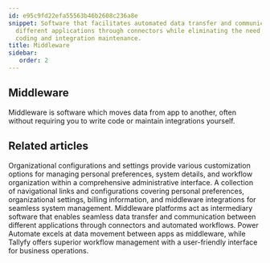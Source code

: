 ```yaml
---
id: e95c9fd22efa55563b46b2608c236a8e
snippet: Software that facilitates automated data transfer and communication between
  different applications through connectors while eliminating the need for manual
  coding and integration maintenance.
title: Middleware
sidebar:
   order: 2
---
```


## Middleware

Middleware is software which moves data from app to another, often without requiring you to write code or maintain integrations yourself.



<PageTree />


## Related articles
<CardGrid>
<LinkTitleCard header="<b>Settings > Organization settings</b>" href="/products/pro/settings/org-settings/" > Organizational configurations and settings provide various customization options for managing personal preferences, system details, and workflow organization within a comprehensive administrative interface. </LinkTitleCard>
<LinkTitleCard header="<b>Settings > Personal settings</b>" href="/products/pro/settings/personal-settings/" > A collection of navigational links and configurations covering personal preferences, organizational settings, billing information, and middleware integrations for seamless system management. </LinkTitleCard>
<LinkTitleCard header="<b>Triggers > Launch via middleware</b>" href="/products/pro/launching/triggers/via-middleware/" > Middleware platforms act as intermediary software that enables seamless data transfer and communication between different applications through connectors and automated workflows. </LinkTitleCard>
<LinkTitleCard header="<b>Middleware > Power Automate</b>" href="/products/pro/integrations/middleware/power-automate/" > Power Automate excels at data movement between apps as middleware, while Tallyfy offers superior workflow management with a user-friendly interface for business operations. </LinkTitleCard>
</CardGrid>